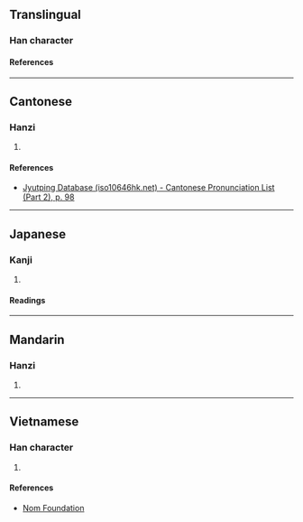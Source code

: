 {{character info}}
==Translingual==

===Han character===
{{Han char|rn=46|rad=山|as=04|sn=7|four=27247|canj=UNHE,XUNHE|ids=⿰山及}}

====References====
{{Han ref|kx=0308.170|dkj=07928|dj=0607.340|hdz=10764.180|uh=5C8B}}

----

==Cantonese==

===Hanzi===
{{yue-hanzi|jyut=[[ngap6]], [[ap6]]|y=ngap6, ap6}}

# {{rfdef|yue|sort=山04}}

====References====
* [http://www.iso10646hk.net/jp/document/download.jsp Jyutping Database (iso10646hk.net) - Cantonese Pronunciation List (Part 2), p. 98]

----

==Japanese==

===Kanji===
{{ja-kanji|grade=|rs=山04}}

# {{rfdef|ja|sort=山04}}

====Readings====
{{ja-readings
|on=ごう
}}

----

==Mandarin==

===Hanzi===
{{cmn-hanzi|pin=[[è]] ([[e4]])|wg=o<sup>4</sup>}}

# {{rfdef|cmn|sort=山04}}

----

==Vietnamese==

===Han character===
{{vi-readings|rs=山04|reading=gập}}

# {{rfdef|vi|sort=山04}}

====References====
* [http://nomfoundation.org/common/nom_details.php?codepoint=5c8b Nom Foundation]